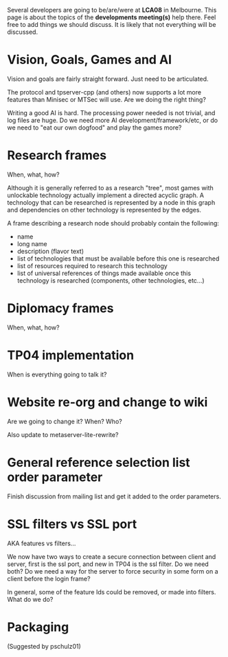 Several developers are going to be/are/were at '''LCA08''' in Melbourne. This page is about the topics of the '''developments meeting(s)''' help there. Feel free to add things we should discuss. It is likely that not everything will be discussed.

= Vision, Goals, Games and AI =
Vision and goals are fairly straight forward. Just need to be articulated.

The protocol and tpserver-cpp (and others) now supports a lot more features than Minisec or MTSec will use. Are we doing the right thing?

Writing a good AI is hard. The processing power needed is not trivial, and log files are huge. Do we need more AI development/framework/etc, or do we need to "eat our own dogfood" and play the games more?

= Research frames =
When, what, how?

Although it is generally referred to as a research "tree", most games with unlockable technology actually implement a directed acyclic graph.  A technology that can be researched is represented by a node in this graph and dependencies on other technology is represented by the edges.

A frame describing a research node should probably contain the following:

* name
* long name
* description (flavor text)
* list of technologies that must be available before this one is researched
* list of resources required to research this technology
* list of universal references of things made available once this technology is researched (components, other technologies, etc...)

= Diplomacy frames =
When, what, how?

= TP04 implementation =
When is everything going to talk it?

= Website re-org and change to wiki =
Are we going to change it? When? Who?

Also update to metaserver-lite-rewrite?

= General reference selection list order parameter =
Finish discussion from mailing list and get it added to the order parameters.

= SSL filters vs SSL port =
AKA features vs filters...

We now have two ways to create a secure connection between client and server, first is the ssl port, and new in TP04 is the ssl filter. Do we need both? Do we need a way for the server to force security in some form on a client before the login frame?

In general, some of the feature Ids could be removed, or made into filters. What do we do?

= Packaging =
(Suggested by pschulz01)
